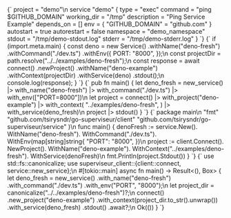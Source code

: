 

<Tabs>
<TabItem value="hcl" label="HCL">
  <CodeBlock language="hcl">{`
project = "demo"\n
service "demo" {
  type = "exec"
  command = "ping $GITHUB_DOMAIN"
  working_dir = "/tmp"
  description = "Ping Service Example"
  depends_on = []
  env = {
    "GITHUB_DOMAIN" = "github.com"
  }
  autostart = true
  autorestart = false
  namespace = "demo_namespace"
  stdout = "/tmp/demo-stdout.log"
  stderr = "/tmp/demo-stderr.log"
}
  `}
  </CodeBlock>
</TabItem>

<TabItem value="typescript" label="TypeScript">
  <CodeBlock language="typescript">
    {`
if (import.meta.main) {
  const deno = new Service()
    .withName("deno-fresh")
    .withCommand("./dev.ts")
    .withEnv({
      PORT: "8000",
    });\n
  const projectDir = path.resolve("../../examples/deno-fresh");\n
  const response = await connect()
    .newProject()
    .withName("deno-example")
    .withContext(projectDir)
    .withService(deno)
    .stdout();\n
    console.log(response);
}
`}

  </CodeBlock>
</TabItem>

<TabItem value="gleam" label="Gleam">
  <CodeBlock language="gleam">
    {`
pub fn main() {
  let deno_fresh =
    new_service()
    |> with_name("deno-fresh")
    |> with_command("./dev.ts")
    |> with_env(["PORT=8000"])\n
  let project =
    connect()
    |> with_project("deno-example")
    |> with_context(
      "../examples/deno-fresh",
    )
    |> with_service(deno_fresh)\n
  project
  |> stdout()
}
`}

  </CodeBlock>
</TabItem>

<TabItem value="go" label="Go">
  <CodeBlock language="go">
    {`
package main\n
  "fmt"
  "github.com/tsirysndr/go-superviseur/client"
  "github.com/tsirysndr/go-superviseur/service"
)\n
func main() {
  denoFresh := service.New().
    WithName("deno-fresh").
    WithCommand("./dev.ts").
    WithEnv(map[string]string{
      "PORT": "8000",
    })\n
  project := client.Connect().
    NewProject().
    WithName("deno-example").
    WithContext("../examples/deno-fresh").
    WithService(denoFresh)\n
  fmt.Println(project.Stdout())
}
`}

  </CodeBlock>
</TabItem>

<TabItem value="rust" label="Rust">
  <CodeBlock language="rust">
    {`
use std::fs::canonicalize;
use superviseur_client::{client::connect, service::new_service};\n
#[tokio::main]
async fn main() -> Result<(), Box<dyn std::error::Error>> {
    let deno_fresh = new_service()
        .with_name("deno-fresh")
        .with_command("./dev.ts")
        .with_env("PORT", "8000");\n
    let project_dir = canonicalize("../../examples/deno-fresh")?;\n
    connect()
        .new_project("deno-example")
        .with_context(project_dir.to_str().unwrap())
        .with_service(deno_fresh)
        .stdout()
        .await?;\n
    Ok(())
}
`}

  </CodeBlock>
</TabItem>

</Tabs>
